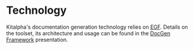 = Technology =

Kitalpha's documentation generation technology relies on [https://www.eclipse.org/egf/ EGF]. Details on the toolset, its architecture and usage can be found in the [https://raw.githubusercontent.com/wiki/eclipse/kitalpha/pdf/Kitalpha-xhtmlDocGenFramework-1.0.0.pdf DocGen Framework] presentation.

